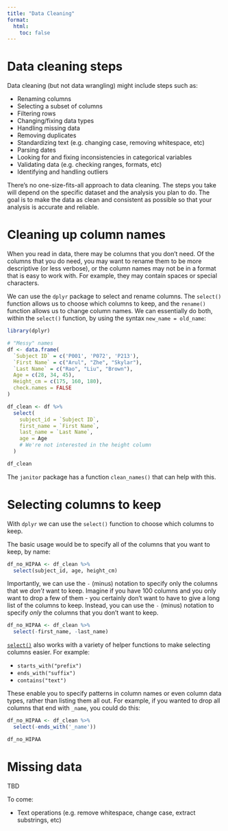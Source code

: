 ```yaml
---
title: "Data Cleaning"
format:
  html:
    toc: false
---
```


# Data cleaning steps

Data cleaning (but not data wrangling) might include steps such as:

-   Renaming columns
-   Selecting a subset of columns
-   Filtering rows
-   Changing/fixing data types
-   Handling missing data
-   Removing duplicates
-   Standardizing text (e.g. changing case, removing whitespace, etc)
-   Parsing dates
-   Looking for and fixing inconsistencies in categorical variables
-   Validating data (e.g. checking ranges, formats, etc)
-   Identifying and handling outliers

There's no one-size-fits-all approach to data cleaning. The steps you take will depend on the specific dataset and the analysis you plan to do. The goal is to make the data as clean and consistent as possible so that your analysis is accurate and reliable.

# Cleaning up column names

When you read in data, there may be columns that you don't need. Of the columns that you do need, you may want to rename them to be more descriptive (or less verbose), or the column names may not be in a format that is easy to work with. For example, they may contain spaces or special characters.

We can use the `dplyr` package to select and rename columns. The `select()` function allows us to choose which columns to keep, and the `rename()` function allows us to change column names. We can essentially do both, within the `select()` function, by using the syntax `new_name = old_name`:

```r
library(dplyr)

# "Messy" names
df <- data.frame(
  `Subject ID` = c('P001', 'P072', 'P213'),
  `First Name` = c("Arul", "Zhe", "Skylar"),
  `Last Name` = c("Rao", "Liu", "Brown"),
  Age = c(28, 34, 45),
  Height_cm = c(175, 160, 180),
  check.names = FALSE
)

df_clean <- df %>%
  select(
    subject_id = `Subject ID`,
    first_name = `First Name`,
    last_name = `Last Name`,
    age = Age
    # We're not interested in the height column
  )

df_clean
```
The `janitor` package has a function `clean_names()` that can help with this.



# Selecting columns to keep

With `dplyr` we can use the `select()` function to choose which columns to keep.

The basic usage would be to specify all of the columns that you want to keep, by name:

```r
df_no_HIPAA <- df_clean %>%
  select(subject_id, age, height_cm)
```

Importantly, we can use the `-` (minus) notation to specify only the columns that we *don't* want to keep. Imagine if you have 100 columns and you only want to drop a few of them - you certainly don't want to have to give a long list of the columns to keep.  Instead, you can use the `-` (minus) notation to specify *only* the columns that you don't want to keep. 

```r
df_no_HIPAA <- df_clean %>%
  select(-first_name, -last_name)
```

[`select()`](https://dplyr.tidyverse.org/reference/select.html){target="_blank"} also works with a variety of helper functions to make selecting columns easier. For example:

-   `starts_with("prefix")`
-   `ends_with("suffix")`
-   `contains("text")`

These enable you to specify patterns in column names or even column data types, rather than listing them all out. For example, if you wanted to drop all columns that end with `_name`, you could do this:

```r
df_no_HIPAA <- df_clean %>%
  select(-ends_with('_name'))

df_no_HIPAA
```


# Missing data

TBD

To come:

-   Text operations (e.g. remove whitespace, change case, extract substrings, etc)
